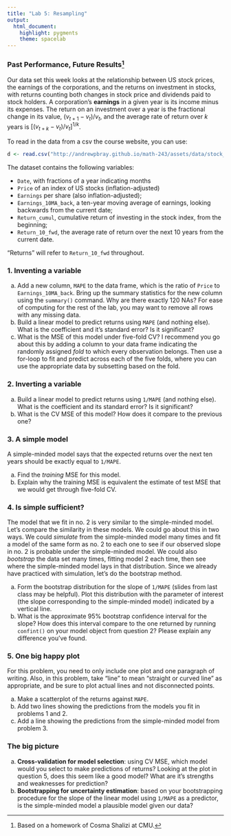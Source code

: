 ```yaml
---
title: "Lab 5: Resampling"
output: 
  html_document: 
    highlight: pygments
    theme: spacelab
---
```


### Past Performance, Future Results[^1]

Our data set this week looks at the relationship between US stock prices, the earnings of the corporations, and the returns on investment in stocks, with returns counting both changes in stock price and dividends paid to stock holders. A corporation’s **earnings** in a given year is its income minus its expenses. The return on an investment over a year is the fractional change in its value, $(v_{t+1} - v_t)/v_t$, and the average rate of return over $k$ years is $[(v_{t+k} - v_t)/v_t]^{1/k}$.  

To read in the data from a csv the course website, you can use:

```r
d <- read.csv("http://andrewpbray.github.io/math-243/assets/data/stock_history.csv")
```


The dataset contains the following variables:

- `Date`, with fractions of a year indicating months
- `Price` of an index of US stocks (inflation-adjusted)
- `Earnings` per share (also inflation-adjusted);
- `Earnings_10MA_back`, a ten-year moving average of earnings, looking backwards from the current date;
- `Return_cumul`, cumulative return of investing in the stock index,  from the beginning;
- `Return_10_fwd`, the average rate of return over the next 10 years from the current date.

"Returns" will refer to `Return_10_fwd` throughout.

### 1. Inventing a variable
a. Add a new column, `MAPE` to the data frame, which is the ratio of `Price` to `Earnings_10MA_back`. Bring up the summary statistics for the new column using the `summary()` command. Why are there exactly 120 NAs? For ease of computing for the rest of the lab, you may want to remove all rows with any missing data.
b. Build a linear model to predict returns using `MAPE` (and nothing else). What is the coefficient and it's standard error? Is it significant?
c. What is the MSE of this model under five-fold CV? I recommend you go about this by adding a column to your data frame indicating the randomly assigned *fold* to which every observation belongs. Then use a for-loop to fit and predict across each of the five folds, where you can use the appropriate data by subsetting based on the fold.

### 2. Inverting a variable
a. Build a linear model to predict returns using `1/MAPE` (and nothing else). What is the coefficient and its standard error? Is it significant?
b. What is the CV MSE of this model? How does it compare to the previous one?

### 3. A simple model
A simple-minded model says that the expected returns over the next ten years should be exactly equal to `1/MAPE`.

a. Find the *training* MSE for this model.
b. Explain why the training MSE is equivalent the estimate of test MSE that we would
get through five-fold CV.


### 4. Is simple sufficient?
The model that we fit in no. 2 is very similar to the simple-minded model. Let's compare the similarity in these models. We could go about this in two ways. We could *simulate* from the simple-minded model many times and fit a model of the same form as no. 2 to each one to see if our observed slope in no. 2 is probable under the simple-minded model. We could also *bootstrap* the data set many times, fitting model 2 each time, then see where the simple-minded model lays in that distribution. Since we already have practiced with simulation, let's do the bootstrap method.

a. Form the bootstrap distribution for the slope of `1/MAPE` (slides from last class may be helpful). Plot this distribution with the parameter of interest (the slope corresponding to the simple-minded model) indicated by a vertical line.
b. What is the approximate 95% bootstrap confidence interval for the slope? How does this interval compare to the one returned by running `confint()` on your model object from question 2? Please explain any difference you've found.


### 5. One big happy plot
For this problem, you need to only include one plot and one paragraph of writing. Also, in this problem, take "line" to mean "straight or curved line" as appropriate, and be sure to plot actual lines and not disconnected points.

a. Make a scatterplot of the returns against `MAPE`.
b. Add two lines showing the predictions from the models you fit in problems 1 and 2.
c. Add a line showing the predictions from the simple-minded model from problem 3.

### The big picture
a. **Cross-validation for model selection**: using CV MSE, which model would you select to make predictions of returns? Looking at the plot in question 5, does this seem like a good model? What are it's strengths and weaknesses for prediction?
b. **Bootstrapping for uncertainty estimation**: based on your bootstrapping procedure for the slope of the linear model using `1/MAPE` as a predictor, is the simple-minded model a plausible model given our data?






[^1]: Based on a homework of Cosma Shalizi at CMU.

